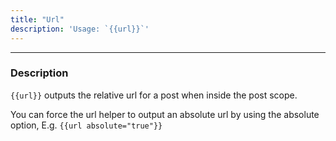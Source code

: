 ```yaml
---
title: "Url"
description: 'Usage: `{{url}}`'
---
```


***

### Description

`{{url}}` outputs the relative url for a post when inside the post scope.

You can force the url helper to output an absolute url by using the absolute option, E.g. `{{url absolute="true"}}`
